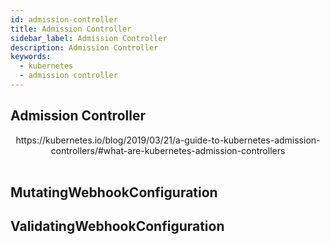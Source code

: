 ```yaml
---
id: admission-controller
title: Admission Controller
sidebar_label: Admission Controller
description: Admission Controller
keywords:
  - kubernetes
  - admission controller
---
```



## Admission Controller

<center>
	<Image
		img={require("@site/static/img/mlops/kubernetes/api-access-control/admission-controller-phases.png")}
		width={750}
	/>
</center>
<center>
	https://kubernetes.io/blog/2019/03/21/a-guide-to-kubernetes-admission-controllers/#what-are-kubernetes-admission-controllers
</center>
<br />

## MutatingWebhookConfiguration

## ValidatingWebhookConfiguration

